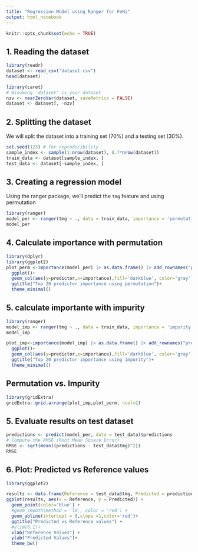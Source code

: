 ```yaml
---
title: "Regression Model using Ranger for FeNi"
output: html_notebook
---
```


```r
knitr::opts_chunk$set(echo = TRUE)
```

## 1. Reading the dataset
```r
library(readr)
dataset <- read_csv("dataset.csv")
head(dataset)

```
```r
library(caret)
# Assuming 'dataset' is your dataset
nzv <- nearZeroVar(dataset, saveMetrics = FALSE)
dataset <- dataset[, -nzv]
```

## 2. Splitting the dataset
We will split the dataset into a training set (70%) and a testing set (30%).
```r
set.seed(123) # for reproducibility
sample_index <- sample(1:nrow(dataset), 0.7*nrow(dataset))
train_data <- dataset[sample_index, ]
test_data <- dataset[-sample_index, ]

```

## 3. Creating a regression model
Using the ranger package, we'll predict the `tmg` feature and using permutation

```r
library(ranger)
model_per <- ranger(tmg ~ ., data = train_data, importance = 'permutation')
model_per
```


## 4. Calculate importance with permutation

```r
library(dplyr)
library(ggplot2)
plot_perm <-importance(model_per) |> as.data.frame() |> add_rownames("predictor") |> mutate(importance=`importance(model_per)`) |> select(predictor,importance)|> arrange(desc(importance)) |> head(20) |> mutate(predictor = factor(predictor, levels = rev(unique(predictor))))  |>
  ggplot()+
  geom_col(aes(y=predictor,x=importance),fill='darkblue', color='gray')+
  ggtitle("Top 20 predictor importance using permutation")+
  theme_minimal()

```


## 5. calculate importante with impurity
```r
library(ranger)
model_imp <- ranger(tmg ~ ., data = train_data, importance = 'impurity')
model_imp
```

```r
plot_imp<-importance(model_imp) |> as.data.frame() |> add_rownames("predictor") |> mutate(importance=`importance(model_imp)`) |> select(predictor,importance)|> arrange(desc(importance)) |> head(20) |> mutate(predictor = factor(predictor, levels = rev(unique(predictor))))  |>
  ggplot()+
  geom_col(aes(y=predictor,x=importance),fill='darkblue', color='gray')+
  ggtitle("Top 20 predictor importance using impurity")+
  theme_minimal()
```

## Permutation vs. Impurity
```r
library(gridExtra)
gridExtra::grid.arrange(plot_imp,plot_perm, ncol=2)

```
## 5. Evaluate results on test dataset
```r
predictions <- predict(model_per, data = test_data)$predictions
# Compute the RMSE (Root Mean Square Error)
RMSE <- sqrt(mean((predictions - test_data$tmg)^2))
RMSE

```
## 6. Plot: Predicted vs Reference values
```r
library(ggplot2)

results <- data.frame(Reference = test_data$tmg, Predicted = predictions)
ggplot(results, aes(x = Reference, y = Predicted)) +
  geom_point(color='blue') +
  #geom_smooth(method = 'lm', color = 'red') +
  geom_abline(intercept = 0,slope =1,color='red')+
  ggtitle("Predicted vs Reference values") +
  #ylim(0,1)+
  xlab("Reference Values") +
  ylab("Predicted Values")+
  theme_bw()

```

